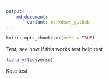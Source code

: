 ```yaml
---
output:
    md_document:
        variant: markdown_github
---
```


```r
knitr::opts_chunk$set(echo = TRUE)
```

Test, see how if this  works test help test
```r
library(tidyverse)


```

Kate test

